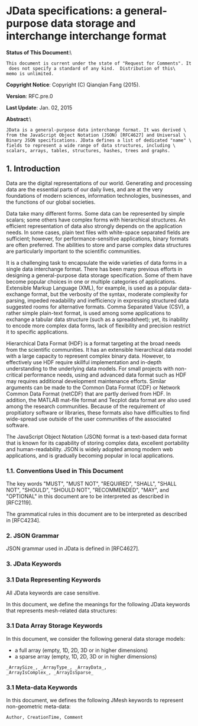 = JData specifications: a general-purpose data storage and interchange interchange format =

;'''Status of This Document''':\
 This document is current under the state of "Request for Comments". It does not specify a standard of any kind.  Distribution of this\
 memo is unlimited.

;'''Copyright Notice''':  Copyright (C) Qianqian Fang (2015).

;'''Version''': RFC.pre.0

;'''Last Update''': Jan. 02, 2015

;'''Abstract''':\
 JData is a general-purpose data interchange format. It was derived \
 from the JavaScript Object Notation (JSON) [RFC4627] and Universal \
 Binary JSON specifications. JData defines a list of dedicated "name" \
 fields to represent a wide range of data structures, including \
 scalars, arrays, tables, structures, hashes, trees and graphs.
<toc>

== 1.  Introduction ==

Data are the digital representations of our world. Generating and processing
data are the essential parts of our daily lives, and are at the very
foundations of modern sciences, information technologies, businesses, and
the functions of our global societies.

Data take many different forms. Some data can be represented by simple
scalars; some others have complex forms with hierarchical structures.
An efficient representation of data also strongly depends on the
application needs. In some cases, plain text files with white-space
separated fields are sufficient; however, for performance-sensitive
applications, binary formats are often preferred. The abilities to
store and parse complex data structures are particularly important
to the scientific communities.

It is a challenging task to encapsulate the wide varieties of data forms
in a single data interchange format. There has been many previous efforts
in designing a general-purpose data storage specification. Some of them
have become popular choices in one or multiple categories of applications.
Extensible Markup Language (XML), for example, is used as a popular
data-exchange format, but the verbosity of the syntax, moderate complexity
for parsing, impeded readability and inefficiency in expressing structured
data suggested rooms for alternative formats. Comma Separated Value (CSV),
a rather simple plain-text format, is used among some applications to
exchange a tabular data structure (such as a spreadsheet); yet, its
inability to encode more complex data forms, lack of flexibility
and precision restrict it to specific applications.

Hierarchical Data Format (HDF) is a format targeting at the broad
needs from the scientific communities. It has an extensible
hierarchical data model with a large capacity to represent complex
binary data. However, to effectively use HDF require skillful
implementation and in-depth understanding to the underlying data
models. For small projects with non-critical performance needs,
using and advanced data format such as HDF may requires additional
development maintenance efforts. Similar arguments can be made to
the Common Data Format (CDF) or Network Common Data Format (netCDF)
that are partly derived from HDF. In addition, the MATLAB mat-file
format and Tecplot data format are also used among the research
communities. Because of the requirement of propitiatory
software or libraries, these formats also have difficulties to find
wide-spread use outside of the user communities of the associated
software.

The JavaScript Object Notation (JSON) format is a text-based data
format that is known for its capability of storing complex data,
excellent portability and human-readability. JSON is widely adopted
among modern web applications, and is gradually becoming popular
in local applications.



=== 1.1.  Conventions Used in This Document ===

The key words "MUST", "MUST NOT", "REQUIRED", "SHALL", "SHALL NOT",
"SHOULD", "SHOULD NOT", "RECOMMENDED", "MAY", and "OPTIONAL" in this
document are to be interpreted as described in [RFC2119].

The grammatical rules in this document are to be interpreted as
described in [RFC4234].

=== 2.  JSON Grammar ===

JSON grammar used in JData is defined in [RFC4627].

=== 3.  JData Keywords ===

=== 3.1  Data Representing Keywords ===

All JData keywords are case sensitive.

In this document, we define the meanings for the following JData
keywords that represents mesh-related data structures:

=== 3.1  Data Array Storage Keywords ===
In this document, we consider the following general data storage models:
*a full array (empty, 1D, 2D, 3D or in higher dimensions)
*a sparse array (empty, 1D, 2D, 3D or in higher dimensions)

 _ArraySize_, _ArrayType_, _ArrayData_,
 _ArrayIsComplex_, _ArrayIsSparse_

=== 3.1  Meta-data Keywords ===

In this document, we defines the following JMesh keywords
to represent non-geometric meta-data:

 Author, CreationTime, Comment

